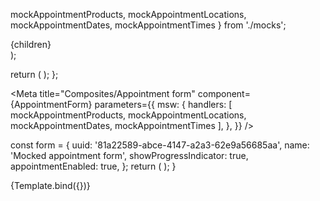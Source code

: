 

  mockAppointmentProducts,
  mockAppointmentLocations,
  mockAppointmentDates,
  mockAppointmentTimes
} from './mocks';


  <div style={{padding: '1em 0'}} className={className}>{children}</div>
);

  return (
    <Layout component={PaddedDiv}>
      <LayoutRow>
        <Story />
      </LayoutRow>
    </Layout>
  );
};

<Meta
  title="Composites/Appointment form"
  component={AppointmentForm}
  parameters={{
    msw: {
      handlers: [
        mockAppointmentProducts,
        mockAppointmentLocations,
        mockAppointmentDates,
        mockAppointmentTimes
      ],
    },
  }}
/>

  const form = {
    uuid: '81a22589-abce-4147-a2a3-62e9a56685aa',
    name: 'Mocked appointment form',
    showProgressIndicator: true,
    appointmentEnabled: true,
  };
  return (
      <AppointmentForm form={form}/>
  );
}

<Canvas>
  <Story
    name="Default"
    decorators={[ConfigDecorator, LayoutDecorator, RouterDecorator]}
    parameters={{
      docs: {
        source: {
          type: 'dynamic',
          excludeDecorators: true,
        },
      },
    }}
  >
    {Template.bind({})}
  </Story>
</Canvas>


<ArgsTable of={AppointmentForm} />
